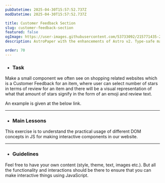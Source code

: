 ```yaml
---
pubDatetime: 2025-04-30T15:57:52.737Z
modDatetime: 2025-04-30T15:57:52.737Z

title: Customer Feedback Section
slug: customer-feedback-section
featured: false
ogImage: https://user-images.githubusercontent.com/53733092/215771435-25408246-2309-4f8b-a781-1f3d93bdf0ec.png
description: AstroPaper with the enhancements of Astro v2. Type-safe markdown contents, bug fixes and better dev experience etc.

order: 70
---
```



- ### Task

Make a small component we often see on shopping related websites which is a Customer Feedback for an item, where user can select number of stars in terms of review 
for an item and there will be a visual representation of what that amount of stars signify in the form of an emoji and review text. 

An example is given at the below link.

<LinkMd href="https://virtualvidhya.github.io/MiniProjects-JS/CustomerFeedback/" title="WebPage Preview" />

---

- ### Main Lessons

This exercise is to understand the practical usage of different DOM concepts in JS for making interactive components in our website.

---

- ### Guidelines

Feel free to have your own content (style, theme, text, images etc.). But all the functionality and interactions should be there to ensure that you can make interactive things using JavaScript.